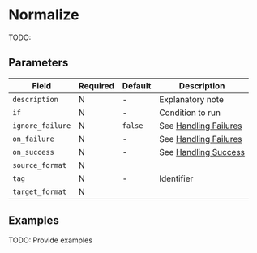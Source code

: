 
# Normalize

<Synopsis>
TODO:
</Synopsis>

## Parameters

|Field|Required|Default|Description|
|---|---|---|---|
|`description`|N|-|Explanatory note|
|`if`|N|-|Condition to run|
|`ignore_failure`|N|`false`|See [Handling Failures](../handling-failures.mdx)|
|`on_failure`|N|-|See [Handling Failures](../handling-failures.mdx)|
|`on_success`|N|-|See [Handling Success](../handling-success.mdx)|
|`source_format`|N|||
|`tag`|N|-|Identifier|
|`target_format`|N|||

## Examples

TODO: Provide examples
